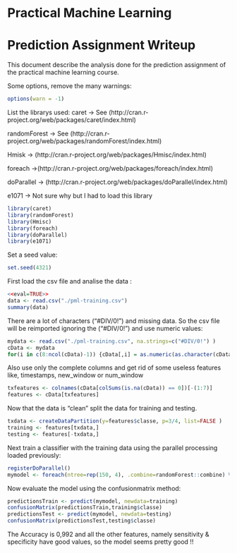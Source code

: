 # Practical Machine Learning
# Prediction Assignment Writeup

This document describe the analysis done for the prediction assignment of the practical machine learning course.

Some options, remove the many warnings:

```r
options(warn = -1)
```

List the librarys used:
caret -> See (http://cran.r-project.org/web/packages/caret/index.html)

randomForest -> See (http://cran.r-project.org/web/packages/randomForest/index.html)

Hmisk -> (http://cran.r-project.org/web/packages/Hmisc/index.html)

foreach ->(http://cran.r-project.org/web/packages/foreach/index.html)

doParallel -> (http://cran.r-project.org/web/packages/doParallel/index.html)

e1071 -> Not sure why but I had to load this library 


```r
library(caret)
library(randomForest)
library(Hmisc)
library(foreach)
library(doParallel)
library(e1071)
```

Set a seed value:

```r
set.seed(4321)
```

First load the csv file and analise the data :

```r
<<eval=TRUE>>
data <- read.csv("./pml-training.csv")
summary(data)
```

There are a lot of characters ("#DIV/0!") and missing data.
So the csv file will be reimported ignoring the ("#DIV/0!") and 
use numeric values:

```r
mydata <- read.csv("./pml-training.csv", na.strings=c("#DIV/0!") )
cData <- mydata
for(i in c(8:ncol(cData)-1)) {cData[,i] = as.numeric(as.character(cData[,i]))}
```

Also use only the complete columns and get rid of some useless features like, timestamps, new\_window or num\_window

```r
txfeatures <- colnames(cData[colSums(is.na(cData)) == 0])[-(1:7)]
features <- cData[txfeatures]
```

Now that the data is "clean" split the data for training and testing.

```r
txdata <- createDataPartition(y=features$classe, p=3/4, list=FALSE )
training <- features[txdata,]
testing <- features[-txdata,]
```

Next train a classifier with the training data using the parallel processing loaded previously:

```r
registerDoParallel()
mymodel <- foreach(ntree=rep(150, 4), .combine=randomForest::combine) %dopar% randomForest(training[-ncol(training)], training$classe, ntree=ntree)
```

Now evaluate the model using the confusionmatrix method:

```r
predictionsTrain <- predict(mymodel, newdata=training)
confusionMatrix(predictionsTrain,training$classe)
predictionsTest <- predict(mymodel, newdata=testing)
confusionMatrix(predictionsTest,testing$classe)
```

The Accuracy is 0,992 and all the other features, namely sensitivity & specificity have good values, so the model seems pretty good !!
